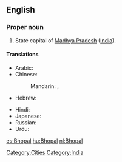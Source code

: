 ==English==
{{wikipedia}}

===Proper noun===
{{en-proper noun}}

# State capital of [[Madhya Pradesh]] ([[India]]).

====Translations====
{{trans-top|capital of Madhya Pradesh, India}}
* Arabic: {{t|ar|بهوبال|m|tr=bhubaal|sc=Arab}}
* Chinese:
*: Mandarin: {{t|zh|博帕爾|sc=Hani}},  {{t|zh|博帕尔|tr=Bópà'ěr|sc=Hani}}
* Hebrew: {{t|he|בופאל|sc=Hebr}}
{{trans-mid}}
* Hindi: {{t|hi|भोपाल|tr=bhōpāl|sc=Deva}}
* Japanese: {{t|ja|ボーパール|tr=Bōpāru|sc=Jpan}}
* Russian: {{t|ru|Бхопал|m|tr=Bxopál|sc=Cyrl}}
* Urdu: {{t|ur|بهوبال|tr=bhōpāl|sc=ur-Arab}}
{{trans-bottom}}

[[Category:Cities]]
[[Category:India]]

[[es:Bhopal]]
[[hu:Bhopal]]
[[nl:Bhopal]]